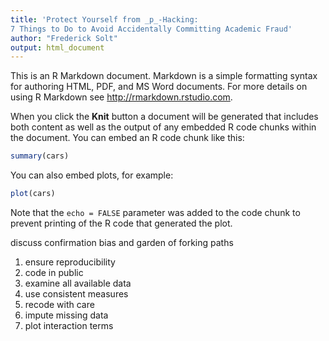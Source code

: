 ```yaml
---
title: 'Protect Yourself from _p_-Hacking:
7 Things to Do to Avoid Accidentally Committing Academic Fraud'
author: "Frederick Solt"
output: html_document
---
```


This is an R Markdown document. Markdown is a simple formatting syntax for authoring HTML, PDF, and MS Word documents. For more details on using R Markdown see <http://rmarkdown.rstudio.com>.

When you click the **Knit** button a document will be generated that includes both content as well as the output of any embedded R code chunks within the document. You can embed an R code chunk like this:

```r
summary(cars)
```

You can also embed plots, for example:

```r
plot(cars)
```

Note that the `echo = FALSE` parameter was added to the code chunk to prevent printing of the R code that generated the plot.



discuss confirmation bias and garden of forking paths

1. ensure reproducibility
1. code in public
1. examine all available data
1. use consistent measures
1. recode with care
1. impute missing data
1. plot interaction terms